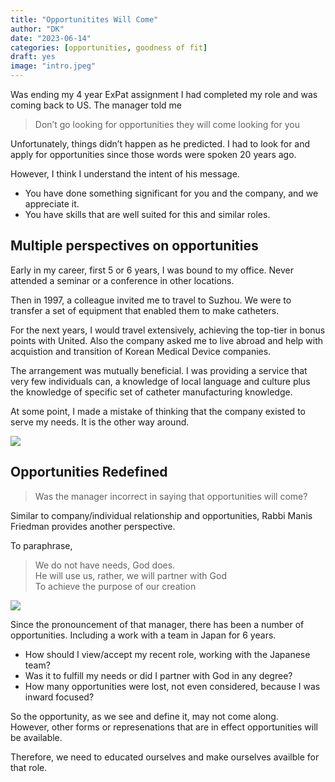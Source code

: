 ```yaml
---
title: "Opportunitites Will Come"
author: "DK"
date: "2023-06-14"
categories: [opportunities, goodness of fit]
draft: yes
image: "intro.jpeg"
---
```


Was ending my 4 year ExPat assignment
I had completed my role and was coming back to US.
The manager told me

> Don’t go looking for opportunities they will come looking for you

Unfortunately, things didn’t happen as he predicted.
I had to look for and apply for opportunities since those words were spoken 20 years ago.

However, I think I understand the intent of his message.

- You have done something significant for you and the company, and we appreciate it.
- You have skills that are well suited for this and similar roles.

## Multiple perspectives on opportunities

Early in my career, first 5 or 6 years, I was bound to my office.
Never attended a seminar or a conference in other locations.

Then in 1997, a colleague invited me to travel to Suzhou.
We were to transfer a set of equipment that enabled them to make catheters.

For the next years, I would travel extensively, achieving the top-tier in bonus points with United.
Also the company asked me to live abroad and help with acquistion and transition of Korean Medical Device companies.

The arrangement was mutually beneficial.
I was providing a service that very few individuals can, a knowledge of local language and culture plus the knowledge of specific set of catheter manufacturing knowledge.

At some point, I made a mistake of thinking that the company existed to serve my needs.
It is the other way around.

![](main.jpg)
  
## Opportunities Redefined

> Was the manager incorrect in saying that opportunities will come?

Similar to company/individual relationship and opportunities, Rabbi Manis Friedman provides another perspective.

To paraphrase,

> We do not have needs, God does.  
> He will use us, rather, we will partner with God  
> To achieve the purpose of our creation

![](temple.jpg)
  
Since the pronouncement of that manager, there has been a number of opportunities.
Including a work with a team in Japan for 6 years.
  
- How should I view/accept my recent role, working with the Japanese team?  
- Was it to fulfill my needs or did I partner with God in any degree?
- How many opportunities were lost, not even considered, because I was inward focused?

So the opportunity, as we see and define it, may not come along.  
However, other forms or represenations that are in effect opportunities will be available.

Therefore, we need to educated ourselves and make ourselves availble for that role.
